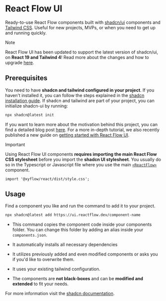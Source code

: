 # React Flow UI

Ready-to-use React Flow components built with [shadcn/ui](https://ui.shadcn.com/)
components and [Tailwind CSS](https://tailwindcss.com/). Useful for new projects, MVPs, or
when you need to get up and running quickly.

> [!NOTE]
>
> React Flow UI has been updated to support the latest version of shadcn/ui, on **React 19
> and Tailwind 4**! Read more about the changes and how to upgrade
> [here](/whats-new/2025-10-28).

## Prerequisites

You need to have **shadcn and tailwind configured in your project**. If you haven't
installed it, you can follow the steps explained in the
[shadcn installation guide](https://ui.shadcn.com/docs/installation). If shadcn and
tailwind are part of your project, you can initialize shadcn-ui by running:

```bash copy npm2yarn
npx shadcn@latest init
```

If you want to learn more about the motivation behind this project, you can find a
detailed blog post [here](https://xyflow.com/blog/react-flow-components). For a more
in-depth tutorial, we also recently published a new guide on
[getting started with React Flow UI](/learn/tutorials/getting-started-with-react-flow-components).

> [!IMPORTANT]
>
> Using React Flow UI components **requires importing the main React Flow CSS stylesheet**
> before you import the **shadcn UI stylesheet**. You usually do so in the Typescript or
> Javascript file where you use the main [`<ReactFlow>`](/api-reference/react-flow)
> component.

```tsx filename="App.tsx"
import '@xyflow/react/dist/style.css';
```

## Usage

Find a component you like and run the command to add it to your project.

```bash copy npm2yarn
npx shadcn@latest add https://ui.reactflow.dev/component-name
```

- This command copies the component code inside your components folder. You can change
  this folder by adding an alias inside your `components.json`.

- It automatically installs all necessary dependencies

- It utilizes previously added and even modified components or asks you if you'd like to
  overwrite them.

- It uses your existing tailwind configuration.

- The components are **not black-boxes** and can be **modified and extended** to fit your
  needs.

For more information visit the [shadcn documentation](https://ui.shadcn.com/docs).
